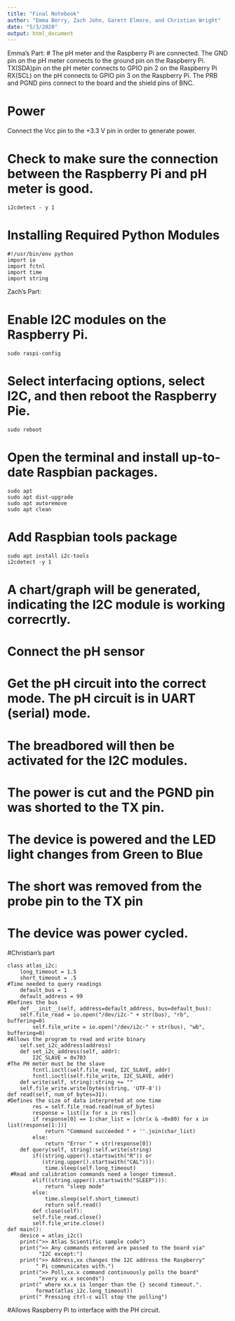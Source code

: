 ```yaml
---
title: "Final Notebook"
author: "Emma Berry, Zach John, Garett Elmore, and Christian Wright"
date: "5/3/2020"
output: html_document
---
```


Emma's Part:
# The pH meter and the Raspberry Pi are connected.
The GND pin on the pH meter connects to the ground pin on the Raspberry Pi.
TX(SDA)pin on the pH meter connects to GPIO pin 2 on the Raspberry Pi
RX(SCL) on the pH connects to GPIO pin 3 on the Raspberry Pi.
The PRB and PGND pins connect to the board and the shield pins of BNC.

# Power
Connect the Vcc pin to the +3.3 V pin in order to generate power.

# Check to make sure the connection between the Raspberry Pi and pH meter is good.
```
i2cdetect - y 1
```

# Installing Required Python Modules
```
#!/usr/bin/env python
import io
import fctnl
import time
import string
```

Zach's Part:

# Enable I2C modules on the Raspberry Pi.

```
sudo raspi-config
```

# Select interfacing options, select I2C, and then reboot the Raspberry Pie. 

```
sudo reboot
```

# Open the terminal and install up-to-date Raspbian packages.

```
sudo apt
sudo apt dist-upgrade
sudo apt autoremove
sudo apt clean
```

# Add Raspbian tools package

```
sudo apt install i2c-tools
i2cdetect -y 1
```

# A chart/graph will be generated, indicating the I2C module is working correcrtly. 

# Connect the pH sensor

# Get the pH circuit into the correct mode. The pH circuit is in UART (serial) mode.

# The breadbored will then be activated for the I2C modules.

# The power is cut and the PGND pin was shorted to the TX pin.

# The device is powered and the LED light changes from Green to Blue

# The short was removed from the probe pin to the TX pin

# The device was power cycled.

#Christian's part

```
class atlas_i2c:
    long_timeout = 1.5  
    short_timeout = .5
#Time needed to query readings
    default_bus = 1  
    default_address = 99
#Defines the bus
    def __init__(self, address=default_address, bus=default_bus):
    self.file_read = io.open("/dev/i2c-" + str(bus), "rb", buffering=0)
        self.file_write = io.open("/dev/i2c-" + str(bus), "wb", buffering=0)
#Allows the program to read and write binary
    self.set_i2c_address(address)
    def set_i2c_address(self, addr):
        I2C_SLAVE = 0x703
#The PH meter must be the slave
        fcntl.ioctl(self.file_read, I2C_SLAVE, addr)
        fcntl.ioctl(self.file_write, I2C_SLAVE, addr)
    def write(self, string):string += ""           
    self.file_write.write(bytes(string, 'UTF-8'))
def read(self, num_of_bytes=31):
#Defines the size of data interpreted at one time
        res = self.file_read.read(num_of_bytes)  
        response = list([x for x in res])
        if response[0] == 1:char_list = [chr(x & ~0x80) for x in list(response[1:])]
            return "Command succeeded " + ''.join(char_list)
        else:
            return "Error " + str(response[0])
    def query(self, string):self.write(string)
        if((string.upper().startswith("R")) or
           (string.upper().startswith("CAL"))):
            time.sleep(self.long_timeout)
 #Read and calibration commands need a longer timeout.
        elif((string.upper().startswith("SLEEP"))):
            return "sleep mode"
        else:
            time.sleep(self.short_timeout)
            return self.read()
        def close(self):
        self.file_read.close()
        self.file_write.close()
def main():
    device = atlas_i2c()  
    print(">> Atlas Scientific sample code")
    print(">> Any commands entered are passed to the board via" 
          "I2C except:")
    print(">> Address,xx changes the I2C address the Raspberry"
         " Pi communicates with.")
    print(">> Poll,xx.x command continuously polls the board"
          "every xx.x seconds")
    print(" where xx.x is longer than the {} second timeout.".
         format(atlas_i2c.long_timeout))
    print(" Pressing ctrl-c will stop the polling")
```
#Allows Raspberry Pi to interface with the PH circuit.

